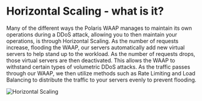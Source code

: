 # Horizontal Scaling - what is it?

Many of the different ways the Polaris WAAP manages to maintain its own operations during a
DDoS attack, allowing you to then maintain your operations, is through Horizontal Scaling. As
the number of requests increase, flooding the WAAP, our servers automatically add new virtual
servers to help stand up to the workload. As the number of requests drops, those virtual servers
are then deactivated. This allows the WAAP to withstand certain types of volumetric DDoS
attacks. As the traffic passes through our WAAP, we then utilize methods such as Rate Limiting
and Load Balancing to distribute the traffic to your servers evenly to prevent flooding.

![Horizontal Scaling](/img/general-knowledge/horizontal-scaling.png)
